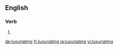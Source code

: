 ==English==

===Verb===
{{head|en}}

# {{present participle of|luxuriate}}

[[de:luxuriating]]
[[fr:luxuriating]]
[[ja:luxuriating]]
[[vi:luxuriating]]